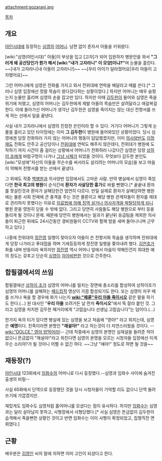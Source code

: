 attachment:gozarani.jpg

[[목차]]
== 개요 ==
[[야인시대]]에 등장하는 [[심영(야인시대)|심영]]의 [[어머니]]. 남편 없이 혼자서 아들을 키워왔다. 

[wiki:"심영(야인시대)" 아들]이 부상을 입고 [고자]가 되어 입원하자 병문안을 와서 '''"그러게 왜 공산당인가 뭔가 해서 [wiki:"내가 고자라니" 이 모양]이냐?"'''며 눈물을 흘린다. ~~[내가 고자라니|내 아들이 고자라니!]~~ ~~[우리 아이가 달라졌어요|우리 아들이 고자됐어요]~~

그런 어머니에게 심영은 전화를 가지고 와서 전위대에 연락을 해달라고 떼를 쓴다.[* 그러나 심영 입장에선 정말 목숨이 왔다갔다하는 상황이었다.] 하지만 어머니는 매우 슬펐는지 눈물만 흘리며 심영의 손을 잡고만 있다. 하지만 이때 [[김두한/야인시대|김두한]]이 들어와 심영은 죽을 위기에 처했고, 심영의 어머니는 김두한에게 제발 아들의 목숨만은 살려달라고 애걸복걸한다. 이에 돌아가신 어머니가 생각난 김두한은 심영을 죽이지는 않는 대신 전향서를 쓰게 하는 선에서 일을 끝낸다. 

사실 내가 고자라니에서 심영의 진정한 은인이라 할 수 있다.  거기다 어머니가 그렇게 눈물을 흘리고 있던 타이밍에는 이미 '''그 김두한'''이 병원에 들어와있던 상황이었다. 당시 심영에겐 당장 전화하러 가지 않는 어머니의 행동이 답답했겠지만, 이미 [[의사양반]]도 [[이정재]]도 전화도 안주고 공산당이나 [[전위대]]에 연락도 해주지 않은데다, 전위대가 병원에 도착하기 까지 시간이 좀 걸리는 상황에서 어머니가 전화하러 나갔다간 심영은 당장 [[상하이 조]]에게 바람구멍이 나거나 [[그냥 시체]]가 되었을 것이다. 무엇보다 김두한 본인도 [wiki:"모성애"자신의 아들을 무슨수를 써서라도 살리려는 어머니의 모습]을 보고 마음이 약해져 전향서를 받는 선에서 끝냈다.

그 외에도 작중 [[백병원]]과 의사양반 입장에서도 고마운 사람. 만약 병실에서 심영이 죽었다면 '''한국 최고의 병원'''이 순식간에 '''환자가 사살당한 흉가'''로 바뀔 뻔했다.[* 끝끝내 환자를 못살린것과 환자가 살해당한건 엄연히 다르다. 만일 실제로 환자가 살해당하면 병원에는 물론 사회 전체에 큰 충격을 주는 것은 물론이고 해당 병원 관계자들이 환자를 제대로 관리하지 못했다는 이유로 [[영구제명|의료법에 의해 징역 살거나 의사자격을 박탈당하게 되니]] 병원 문을 영원히 닫을 수 밖에 없다. 그리고 당연히 사람들도 해당 병원으로 부터 등을 돌리게 될 것이니 문제. 때문에 당연히 병원에서는 일과가 끝난뒤 응급팀을 제외한 의사들이 퇴근한 뒤에도 24시간동안 경비원들이 CCTV와 함께 밤을 새며 돌아나니며 근무하고 있다.]

나중에 전위대의 [[정진영]] 일행이 찾아오자 아들이 쓴 전향서와 목숨을 생각하며 전위대에게 당장 나가라고 푸대접을 하며 기세등등하게 정진영 일행을 쫒아내려 했다. [[김천호]]가 화를 내며 반동이라 욕하지만 [[정진영]] 역시 어머니 앞에서 마음이 약해진건지 최대한 예의 정도는 갖추고 단순히 [[심영(야인시대)|심영]]이 [[자아비판]]한 것으로 간주한다.

== 합필갤에서의 쓰임 ==
합필갤에선 [[상하이 조]]가 심영의 어머니를 밀치는 장면에 총소리를 합성하여 상하이조가 심영의 어머니를 살해하는 [[패드립]]적 영상이 가끔 합성되기도 한다. 또는 심영이 자꾸 떼를 쓰거나 욕을 할 경우에 화가 나는지 '''[[wiki:"패륜"우리 아들 죽이시오]]''' 같은 말을 하기도 한다.(...) 원 대사인 "'''우리 아들''' 쏘려거든 날 먼저 '''죽이시오'''"에서 뚝 잘라 붙인 것. 그리고 심영을 처치한 김두한 패거리에게 "고맙습니다 선생님 고맙습니다"는 덤이다.(...)

한가지 옥의 티가 있다면 병실에 있는 심영을 보고 처음에 "영아!" 라고 외치는데, 심영은 '''예명'''이다. 친족이라면 본명인 '''"재설아!"''' 라고 하는것이 더 자연스러웠을 것이다. --[[wiki:"DOLCE." 영아 밥먹어라!]]-- 근데 작중에서 심영의 본명인 심재설을 들려준 적이 없으니 뜬금없이 "재설아!"라고 외친다면 심영의 본명을 모르는 시청자들 입장에선 이게 무슨 소리야?가 될 것이니 어쩔 수 없긴 하다. ~~그냥 "얘야!" 정도로 하면 될 것을~~

== 재등장(?) ==
[[야인시대]] 123회에서 [[임화수]]의 어머니로 다시 등장했다.--심영과 임화수 사이에 숨겨진 출생의 비밀--

사실 65화에서 단역으로 등장했던 것을 당시 시청자들이 기억할 리도 없으니 단역 돌려쓰기에 가깝겠지만.

재밌게도 임화수도 심영처럼 홀어머니를 모셨다는 점이 유사하다. 하지만 [[임화수]]는 심영과는 달리 살아남지 못하고, 사형장에서 사형당했다.[* 사실 심영은 뜬금없이 김두한이 습격해서 죽을뻔한 상황인 것이고 반면 임화수는 이미  사형이 확정되었고, 집행직전 면회였다.]

== 근황 ==
배우분은 [[김영인]] 씨의 말에 의하면 이미 고인이 되셨다고 한다.
